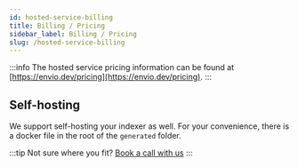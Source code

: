 ```yaml
---
id: hosted-service-billing
title: Billing / Pricing
sidebar_label: Billing / Pricing
slug: /hosted-service-billing
---
```



:::info
The hosted service pricing information can be found at [https://envio.dev/pricing](https://envio.dev/pricing).
:::

## Self-hosting

We support self-hosting your indexer as well. For your convenience, there is a docker file in the root of the `generated` folder.

:::tip
Not sure where you fit? [Book a call with us](https://cal.com/envio)
:::
